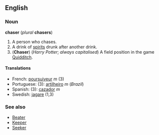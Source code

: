 ==English==
===Noun===
'''chaser''' (''plural'' '''chasers''')

#A person who chases.
#A drink of [[spirit]]s drunk after another drink.
#('''Chaser''') (''Harry Potter''; ''always capitalised'') A field position in the game [[Quidditch]].

====Translations====
*French: [[poursuiveur]] ''m'' (3)
*Portuguese: (3): [[artilheiro]] ''m'' (''Brazil'')
*Spanish: (3): [[cazador]] ''m''
*Swedish:  [[jagare]] (1,3) 

===See also===
*[[Beater]]
*[[Keeper]]
*[[Seeker]]